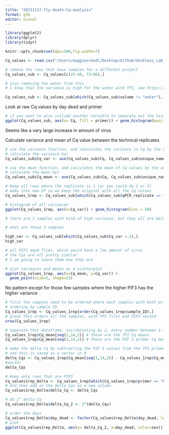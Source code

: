 ```yaml
---
title: "20231117-fly-death-Cq-analysis"
format: gfm
editor: visual
---
```


```r
library(ggplot2)
library(dplyr)
library(tidyr)
```

```r
knitr::opts_chunk$set(dpi=300,fig.width=7)
```

```r
Cq_values <- read.csv("/Users/maggieschedl/Desktop/Github/Unckless_Lab_Resources/qPCR_analysis/20231117-fly-extract-analysis/20231117-qPCR-sheet.csv")

# remove the rows that have samples for a different project 
Cq_values_sub <- Cq_values[c(25:48, 73:96),]

# also removing the water from this
# I know that the variance is high for the water with TPI, see https://github.com/meschedl/Unckless_Lab_Resources/blob/main/qPCR_analysis/20231117-hirt-extract-analysis/20231117-qPCR-hirt-extract-analysis.md

Cq_values_sub <- Cq_values_sub[which(Cq_values_sub$volume != "water"),]

```

Look at raw Cq values by day dead and primer

```r
# if you want to also include another varaible to separate out the histogram by, you can include a facet 
ggplot(Cq_values_sub, aes(x= Cq, fill = primer)) + geom_histogram(position = "dodge") + facet_grid(~day_dead) 
```

Seems like a vary large increase in amount of virus 

Calculate variance and mean of Cq value between the technical replicates 

```r
# use the variance function, and calculates the variance in Cq by the unique.name (each sample/primer has 3 Cq values to 
# calculate the variance by)
Cq_values_sub$Cq_var <- ave(Cq_values_sub$Cq, Cq_values_sub$unique_name, FUN=var)

# use the mean function, and calculates the mean of Cq values by the unique.name (each sample/primer has 3 Cq values to 
# calculate the mean by)
Cq_values_sub$Cq_mean <- ave(Cq_values_sub$Cq, Cq_values_sub$unique_name, FUN=mean)

# Keep all rows where the replicate is 1 (or you could do 2 or 3)
# make into new Df so we keep the original with all the Cq values
Cq_values_1rep <- Cq_values_sub[which(Cq_values_sub$qPCR_replicate == "1"),]

# histogram of all variances
ggplot(Cq_values_1rep, aes(x=Cq_var)) + geom_histogram(bins = 50)

# there are 3 samples with kind of high variance, but they all are below 1 which is good 

# what are those 3 samples 

high_var <- Cq_values_sub[which(Cq_values_sub$Cq_var >.1),]
high_var

# all PIF3 day0 flies, which would have a low amount of virus 
# the Cqs are all pretty similar 
# I am going to leave them how they are 

# plot variances and means as a scatterplot 
ggplot(Cq_values_1rep, aes(x=Cq_mean, y=Cq_var)) +
  geom_point(size=2, shape=23)
```

No pattern except for those few samples where the higher PIF3 has the higher variance 

```r
# first the samples need to be ordered where each samples with both primers is one after the other 
# ordering by sample ID 
Cq_values_1rep <- Cq_values_1rep[order(Cq_values_1rep$sample_ID),]
# great this orders all the samples, with TPI first and PIF3 second 
nrow(Cq_values_1rep)

# Separate that dataframe, incriminating by 2, every number between 1-14 (number of rows in dataframe)
Cq_values_1rep$Cq_mean[seq(1,14,2)] # these are the TPI Cq means 
Cq_values_1rep$Cq_mean[seq(2,14,2)] # these are the PIF 3 primer Cq means 

# make the delta Cq by subtracting the PIF 3 values from the TPI primer values
# and this is saved as a vector in R 
delta_Cqs <- Cq_values_1rep$Cq_mean[seq(1,14,2)] - Cq_values_1rep$Cq_mean[seq(2,14,2)]
#vector
delta_Cqs

# Keep only rows that are PIF3
Cq_values1rep_Delta <- Cq_values_1rep[which(Cq_values_1rep$primer == "PIF3"),]
# And then add in the delta Cqs as a new column
Cq_values1rep_Delta$delta_Cq <- delta_Cqs

# do 2^ delta Cq
Cq_values1rep_Delta$delta_Cq_2 <- 2^(delta_Cqs)

# order the days 
Cq_values1rep_Delta$day_dead <- factor(Cq_values1rep_Delta$day_dead, levels=c("day0", "day9", "day10", "day12"))
# plot 
ggplot(Cq_values1rep_Delta, aes(y= delta_Cq_2, x=day_dead, color=sex)) + geom_boxplot()  + theme_linedraw() + geom_point(position="jitter", size=3) 

```









